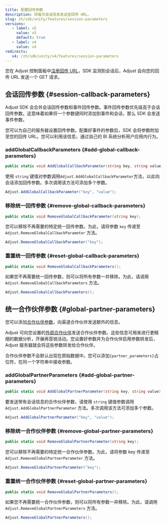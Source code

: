 ```yaml
---
title: 配置回传参数
description: 将每次会话信息发送至回传 URL。
slug: zh/sdk/unity/features/session-parameters
versions:
   - label: v5
     value: v5
     default: true
   - label: v4
     value: v4
redirects:
   v4: /zh/sdk/unity/v4/features/session-parameters
---
```


您在 Adjust 控制面板中[注册回传 URL](https://help.adjust.com/zh/article/recommended-placeholders-callbacks)，SDK 监测到会话后，Adjust 会向您的回传 URL 发送一个 GET 请求。

## 会话回传参数 {#session-callback-parameters}

<Callout type="note">

Adjust SDK 会合并会话回传参数和事件回传参数。事件回传参数优先级高于会话回传参数。这意味着如果将一个参数键同时添加到事件和会话，那么 SDK 会发送事件参数。

</Callout>

您可以为自己的服务器设置回传参数。配置好事件的参数后，SDK 会将参数附加至您的回传 URL。您可以利用该信息，通过自己的 BI 系统分析用户应用内行为。

### addGlobalCallbackParameters {#add-global-callback-parameters}

<CodeBlock title="方法签名">

```cs
public static void AddGlobalCallbackParameter(string key, string value);
```

</CodeBlock>

使用 `string` 键值对参数调用`Adjust.AddGlobalCallbackParameter`方法，以此向会话添加回传参数。多次调用该方法可添加多个参数。

```cs
Adjust.AddGlobalCallbackParameter("key", "value");
```

### 移除统一回传参数 {#remove-global-callback-parameters}

<CodeBlock title="方法签名">

```cs
public static void RemoveGlobalCallbackParameter(string key);
```

</CodeBlock>

您可以移除不再需要的特定统一回传参数。为此，请将参数 `key` 传递至 `Adjust.RemoveGlobalCallbackParameter` 方法。

```cs
Adjust.RemoveGlobalCallbackParameter("key");
```

### 重置统一回传参数 {#reset-global-callback-parameters}

<CodeBlock title="方法签名">

```cs
public static void RemoveGlobalCallbackParameters();
```

</CodeBlock>

如果您不再需要统一回传参数，则可以将所有参数一并移除。为此，请调用 `Adjust.RemoveGlobalCallbackParameters` 方法。

```cs
Adjust.RemoveGlobalCallbackParameters();
```

## 统一合作伙伴参数 {#global-partner-parameters}

您可以添加[合作伙伴参数](https://help.adjust.com/zh/article/data-sharing-ad-network#map-parameters)，向渠道合作伙伴发送额外的信息。

Adjust 可向您设置的[外部合作伙伴](https://help.adjust.com/zh/article/integrated-partners)发送合作伙伴参数。这些信息可用来进行更精细的数据分析，开展再营销活动。您设置好参数并为合作伙伴启用参数转发后，Adjust 服务器就会将这些参数转发给合作伙伴。

<Callout type="note">

合作伙伴参数不会默认出现在原始数据中。您可以添加`{partner_parameters}`占位符，在同一个字符串中接收参数。

</Callout>

### addGlobalPartnerParameters {#add-global-partner-parameters}

<CodeBlock title="方法签名">

```cs
public static void AddGlobalPartnerParameter(string key, string value);
```

</CodeBlock>

要发送带有会话信息的合作伙伴参数，请使用 `string` 键值参数调用 `Adjust.AddGlobalPartnerParameter` 方法。多次调用该方法可添加多个参数。

```cs
Adjust.AddGlobalPartnerParameter("key", "value");
```

### 移除统一合作伙伴参数 {#remove-global-partner-parameters}

<CodeBlock title="方法签名">

```cs
public static void RemoveGlobalPartnerParameter(string key);
```

</CodeBlock>

您可以移除不再需要的特定统一合作伙伴参数。为此，请将参数 key 传递至 `Adjust.RemoveGlobalPartnerParameter` 方法。

```cs
Adjust.RemoveGlobalPartnerParameter("key");
```

### 重置统一合作伙伴参数 {#reset-global-partner-parameters}

<CodeBlock title="方法签名">

```cs
public static void RemoveGlobalPartnerParameters();
```

</CodeBlock>

如果您不再需要统一合作伙伴参数，则可以将所有参数一并移除。为此，请调用 `Adjust.RemoveGlobalPartnerParameters` 方法。

```cs
Adjust.RemoveGlobalPartnerParameters();
```
